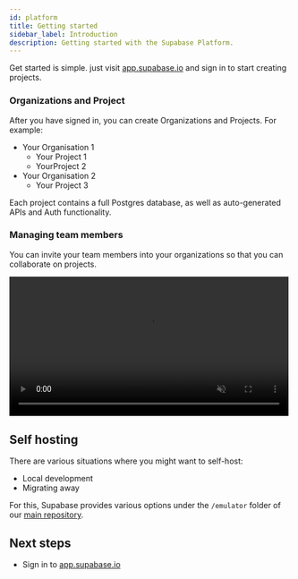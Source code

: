 ```yaml
---
id: platform
title: Getting started
sidebar_label: Introduction
description: Getting started with the Supabase Platform.
---
```



Get started is simple. just visit [app.supabase.io](https://app.supabase.io) and sign in to start creating projects.


### Organizations and Project

After you have signed in, you can create Organizations and Projects. For example:

- Your Organisation 1
  - Your Project 1
  - YourProject 2
- Your Organisation 2
  - Your Project 3

Each project contains a full Postgres database, as well as auto-generated APIs and Auth functionality.


### Managing team members

You can invite your team members into your organizations so that you can collaborate on projects.

<video width="99%" muted playsInline controls="true">
<source src="/videos/invite-team.mp4" type="video/mp4" muted playsInline />
</video>


## Self hosting

There are various situations where you might want to self-host:

- Local development
- Migrating away

For this, Supabase provides various options under the `/emulator` folder of our [main repository](https://github.com/supabase/supabase).

## Next steps

- Sign in to [app.supabase.io](https://app.supabase.io)
